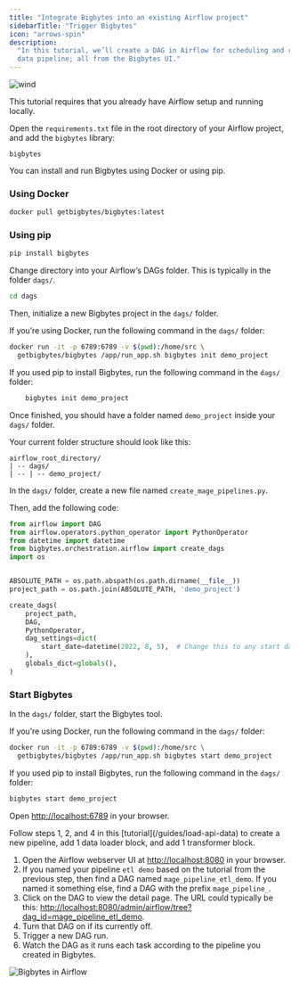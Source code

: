 ```yaml
---
title: "Integrate Bigbytes into an existing Airflow project"
sidebarTitle: "Trigger Bigbytes"
icon: "arrows-spin"
description:
  "In this tutorial, we’ll create a DAG in Airflow for scheduling and running a
  data pipeline; all from the Bigbytes UI."
---
```


<img
  alt="wind"
  src="https://www.penccil.com/files/U_95_240356858903_wt5.gif"
/>

<Note>
  This tutorial requires that you already have Airflow setup and running
  locally.
</Note>
<Steps titleSize="h2">
<Step title="Add `bigbytes` as a dependency in Airflow">

Open the `requirements.txt` file in the root directory of your Airflow project,
and add the `bigbytes` library:

```
bigbytes
```
</Step>
<Step title=" Install Bigbytes">

You can install and run Bigbytes using Docker or using pip.

### Using Docker

```bash
docker pull getbigbytes/bigbytes:latest
```

### Using pip

```bash
pip install bigbytes
```
</Step>
<Step title="Initialize Bigbytes project">

Change directory into your Airflow’s DAGs folder. This is typically in the
folder `dags/`.

```bash
cd dags
```

Then, initialize a new Bigbytes project in the `dags/` folder.

If you’re using Docker, run the following command in the `dags/` folder:

```bash
docker run -it -p 6789:6789 -v $(pwd):/home/src \
  getbigbytes/bigbytes /app/run_app.sh bigbytes init demo_project

```

If you used pip to install Bigbytes, run the following command in the `dags/`
folder:

```bash
    bigbytes init demo_project
```

Once finished, you should have a folder named `demo_project` inside your `dags/`
folder.

Your current folder structure should look like this:

```
airflow_root_directory/
| -- dags/
| -- | -- demo_project/
```
</Step>
<Step title="Create one-time DAG for pipelines">

In the `dags/` folder, create a new file named `create_mage_pipelines.py`.

Then, add the following code:

```python
from airflow import DAG
from airflow.operators.python_operator import PythonOperator
from datetime import datetime
from bigbytes.orchestration.airflow import create_dags
import os


ABSOLUTE_PATH = os.path.abspath(os.path.dirname(__file__))
project_path = os.path.join(ABSOLUTE_PATH, 'demo_project')

create_dags(
    project_path,
    DAG,
    PythonOperator,
    dag_settings=dict(
        start_date=datetime(2022, 8, 5),  # Change this to any start date you want
    ),
    globals_dict=globals(),
)
```
</Step>

<Step title="Create pipeline">

### Start Bigbytes

In the `dags/` folder, start the Bigbytes tool.

If you’re using Docker, run the following command in the `dags/` folder:

```bash
docker run -it -p 6789:6789 -v $(pwd):/home/src \
  getbigbytes/bigbytes /app/run_app.sh bigbytes start demo_project

```

If you used pip to install Bigbytes, run the following command in the `dags/`
folder:

```bash
bigbytes start demo_project
```

Open [http://localhost:6789](http://localhost:6789) in your browser.



</Step>
<Step title="Add a block">
Follow steps 1, 2, and 4 in this [tutorial](/guides/load-api-data) to create
a new pipeline, add 1 data loader block, and add 1 transformer block.
</Step>
<Step title="Run DAG in Airflow for pipeline">

1. Open the Airflow webserver UI at
   [http://localhost:8080](http://localhost:8080) in your browser.
2. If you named your pipeline `etl demo` based on the tutorial from the previous
   step, then find a DAG named `mage_pipeline_etl_demo`. If you named it
   something else, find a DAG with the prefix `mage_pipeline_`.
3. Click on the DAG to view the detail page. The URL could typically be this:
   [http://localhost:8080/admin/airflow/tree?dag_id=mage_pipeline_etl_demo](http://localhost:8080/admin/airflow/tree?dag_id=bigbytes_pipeline_etl_demo).
4. Turn that DAG on if its currently off.
5. Trigger a new DAG run.
6. Watch the DAG as it runs each task according to the pipeline you created in
   Bigbytes.

<img alt="Bigbytes in Airflow" src="https://github.com/getbigbytes/assets/blob/main/bigbytes-airflow.jpg?raw=True" />
</Step>
</Steps>

